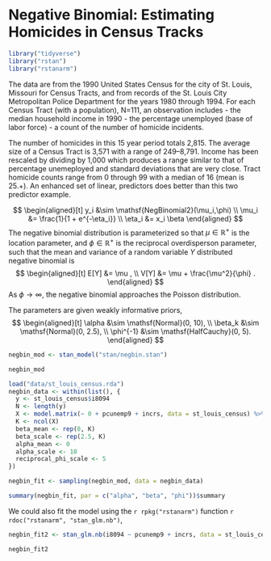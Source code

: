 # Negative Binomial: Estimating Homicides in Census Tracks {#negbin}

```r
library("tidyverse")
library("rstan")
library("rstanarm")
```

The data  are  from the 1990 United States Census for the city of St. Louis, Missouri for Census Tracts, and from records of the St. Louis City Metropolitan Police Department for the years 1980 through 1994. For each Census Tract (with a population), N=111, an observation includes
- the median household income in 1990
- the percentage unemployed (base of labor force)
- a count of the number of homicide incidents.

The number of homicides in this 15 year period totals 2,815.  The average size of a Census Tract is 3,571 with a range of 249--8,791. Income has been rescaled by dividing by 1,000 which produces a range similar to that of percentage unemeployed and standard deviations that are very close.  Tract homicide counts range from 0 through 99 with a median of 16 (mean is 25.+).  An enhanced set of linear, predictors does better than this two predictor example.

$$
\begin{aligned}[t]
y_i &\sim \mathsf{NegBinomial2}(\mu_i,\phi) \\
\mu_i &= \frac{1}{1 + e^{-\eta_i}} \\
\eta_i &= x_i \beta
\end{aligned}
$$
The negative binomial distribution is parameterized so that $\mu \in \mathbb{R}^+$ is the location parameter, and $\phi \in \mathbb{R}^+$ is the reciprocal overdisperson parameter, such that the mean and variance of a random variable $Y$ distributed negative binomial is
$$
\begin{aligned}[t]
E[Y] &= \mu , \\
V[Y] &= \mu + \frac{\mu^2}{\phi} .
\end{aligned}
$$
As $\phi \to \infty$, the negative binomial approaches the Poisson distribution.

The parameters are given weakly informative priors,
$$
\begin{aligned}[t]
\alpha &\sim \mathsf{Normal}(0, 10), \\
\beta_k &\sim \mathsf{Normal}(0, 2.5), \\
\phi^{-1} &\sim \mathsf{HalfCauchy}(0, 5).
\end{aligned}
$$

```r
negbin_mod <- stan_model("stan/negbin.stan")
```
```r
negbin_mod
```

```r
load("data/st_louis_census.rda")
negbin_data <- within(list(), {
  y <- st_louis_census$i8094
  N <- length(y)
  X <- model.matrix(~ 0 + pcunemp9 + incrs, data = st_louis_census) %>% scale()
  K <- ncol(X)
  beta_mean <- rep(0, K)
  beta_scale <- rep(2.5, K)  
  alpha_mean <- 0
  alpha_scale <- 10
  reciprocal_phi_scale <- 5
})
```

```r
negbin_fit <- sampling(negbin_mod, data = negbin_data)
```
```r
summary(negbin_fit, par = c("alpha", "beta", "phi"))$summary
```

We could also fit the model using the `r rpkg("rstanarm")` function `r rdoc("rstanarm", "stan_glm.nb")`,
```r
negbin_fit2 <- stan_glm.nb(i8094 ~ pcunemp9 + incrs, data = st_louis_census)
```
```r
negbin_fit2
```
